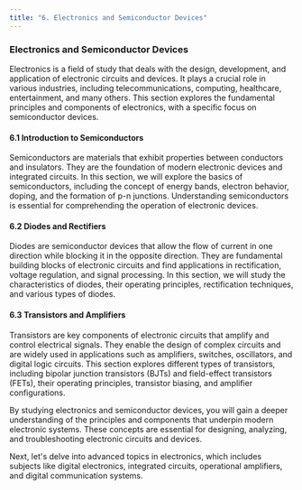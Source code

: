 ```yaml
---
title: "6. Electronics and Semiconductor Devices"
---
```


### Electronics and Semiconductor Devices

Electronics is a field of study that deals with the design, development, and application of electronic circuits and devices. It plays a crucial role in various industries, including telecommunications, computing, healthcare, entertainment, and many others. This section explores the fundamental principles and components of electronics, with a specific focus on semiconductor devices.

#### 6.1 Introduction to Semiconductors

Semiconductors are materials that exhibit properties between conductors and insulators. They are the foundation of modern electronic devices and integrated circuits. In this section, we will explore the basics of semiconductors, including the concept of energy bands, electron behavior, doping, and the formation of p-n junctions. Understanding semiconductors is essential for comprehending the operation of electronic devices.

#### 6.2 Diodes and Rectifiers

Diodes are semiconductor devices that allow the flow of current in one direction while blocking it in the opposite direction. They are fundamental building blocks of electronic circuits and find applications in rectification, voltage regulation, and signal processing. In this section, we will study the characteristics of diodes, their operating principles, rectification techniques, and various types of diodes.

#### 6.3 Transistors and Amplifiers

Transistors are key components of electronic circuits that amplify and control electrical signals. They enable the design of complex circuits and are widely used in applications such as amplifiers, switches, oscillators, and digital logic circuits. This section explores different types of transistors, including bipolar junction transistors (BJTs) and field-effect transistors (FETs), their operating principles, transistor biasing, and amplifier configurations.

By studying electronics and semiconductor devices, you will gain a deeper understanding of the principles and components that underpin modern electronic systems. These concepts are essential for designing, analyzing, and troubleshooting electronic circuits and devices.

Next, let's delve into advanced topics in electronics, which includes subjects like digital electronics, integrated circuits, operational amplifiers, and digital communication systems.
